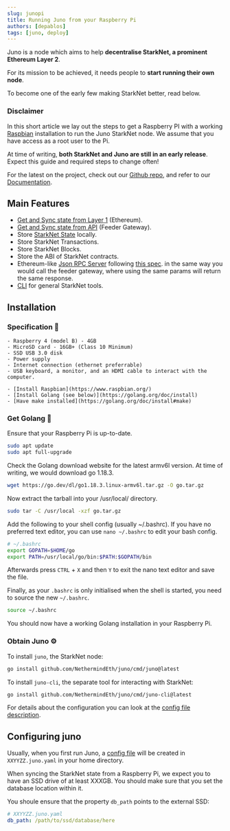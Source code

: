 ```yaml
---
slug: junopi
title: Running Juno from your Raspberry Pi
authors: [depablos]
tags: [juno, deploy]
---
```


Juno is a node which aims to help **decentralise StarkNet, a prominent Ethereum Layer 2**.

For its mission to be achieved, it needs people to **start running their own node**.

To become one of the early few making StarkNet better, read below.

### Disclaimer

In this short article we lay out the steps to get a Raspberry PI with a working [Raspbian](https://www.raspbian.org/) installation to run the Juno StarkNet node. We assume that you have access as a root user to the Pi.

At time of writing, **both StarkNet and Juno are still in an early release**. Expect this guide and required steps to change often!

For the latest on the project, check out our [Github repo](https://github.com/NethermindEth/juno), and refer to our [Documentation](https://gojuno.xyz/).

## Main Features 
<!-- TODO: Any other relevant features to tell here? (REST API, Metrics(?), Docker APP version) -->
- [Get and Sync state from Layer 1](https://gojuno.xyz/docs/features/sync) (Ethereum).
- [Get and Sync state from API](https://gojuno.xyz/docs/features/sync) (Feeder Gateway).
- Store [StarkNet State](https://gojuno.xyz/docs/features/sync) locally.
- Store StarkNet Transactions.
- Store StarkNet Blocks.
- Store the ABI of StarkNet contracts.
- Ethereum-like [Json RPC Server](https://gojuno.xyz/docs/features/rpc) following
  [this spec](https://github.com/starkware-libs/starknet-specs/blob/master/api/starknet_api_openrpc.json).
  in the same way you would call the feeder gateway, where using the same params will return the same response.
- [CLI](https://gojuno.xyz/docs/features/cli) for general StarkNet tools.

## Installation

### Specification 🤖

    - Raspberry 4 (model B) - 4GB
    - MicroSD card - 16GB+ (Class 10 Minimum)
    - SSD USB 3.0 disk
    - Power supply
    - Internet connection (ethernet preferrable)
    - USB keyboard, a monitor, and an HDMI cable to interact with the computer.

    - [Install Raspbian](https://www.raspbian.org/)
    - [Install Golang (see below)](https://golang.org/doc/install)
    - [Have make installed](https://golang.org/doc/install#make)



### Get Golang 🦫

Ensure that your Raspberry Pi is up-to-date.

```bash
sudo apt update
sudo apt full-upgrade
```

Check the Golang download website for the latest armv6l version. At time of writing, we would download go 1.18.3.

```bash
wget https://go.dev/dl/go1.18.3.linux-armv6l.tar.gz -O go.tar.gz
```

Now extract the tarball into your /usr/local/ directory.

```bash
sudo tar -C /usr/local -xzf go.tar.gz
```

Add the following to your shell config (usually ~/.bashrc).
If you have no preferred text editor, you can use `nano ~/.bashrc` to edit your bash config.

```bash 
# ~/.bashrc
export GOPATH=$HOME/go
export PATH=/usr/local/go/bin:$PATH:$GOPATH/bin
```

Afterwards press `CTRL` + `X` and then `Y` to exit the nano text editor and save the file.

Finally, as your `.bashrc` is only initialised when the shell is started, you need to source the new `~/.bashrc`.

```bash
source ~/.bashrc
```

You should now have a working Golang installation in your Raspberry Pi.

### Obtain Juno ⚙️

To install `juno`, the StarkNet node:

```bash
go install github.com/NethermindEth/juno/cmd/juno@latest
```

To install `juno-cli`, the separate tool for interacting with StarkNet:

```bash
go install github.com/NethermindEth/juno/cmd/juno-cli@latest
```

For details about the configuration you can look at
the [config file description](https://gojuno.xyz/docs/running/config).


## Configuring juno
<!-- TODO: Marcos please check below -->
Usually, when you first run Juno, a [config file](https://gojuno.xyz/docs/running/config) will be created in `XXYYZZ.juno.yaml` in your home directory. 

When syncing the StarkNet state from a Raspberry Pi, we expect you to have an SSD drive of at least XXXGB. You should make sure that you set the database location within it.

You shoule ensure that the property `db_path` points to the external SSD:

```yaml 
# XXYYZZ.juno.yaml
db_path: /path/to/ssd/database/here
```